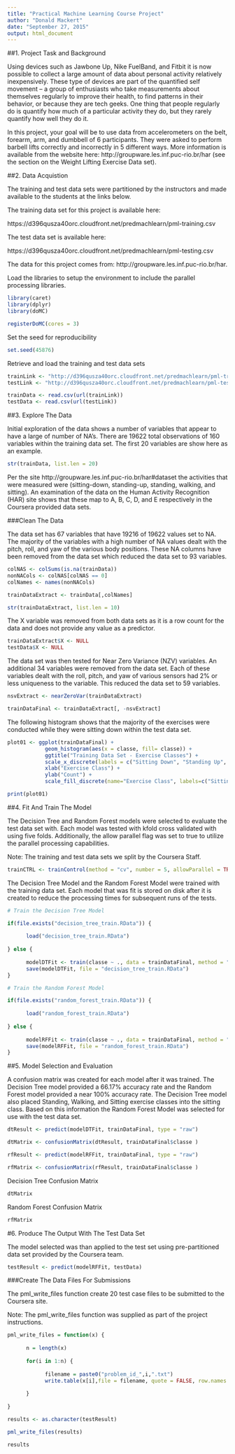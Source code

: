 ```yaml
---
title: "Practical Machine Learning Course Project"
author: "Donald Mackert"
date: "September 27, 2015"
output: html_document
---
```


##1. Project Task and Background

Using devices such as Jawbone Up, Nike FuelBand, and Fitbit it is now possible to collect a large amount of data about personal activity relatively inexpensively. These type of devices are part of the quantified self movement – a group of enthusiasts who take measurements about themselves regularly to improve their health, to find patterns in their behavior, or because they are tech geeks. One thing that people regularly do is quantify how much of a particular activity they do, but they rarely quantify how well they do it.

In this project, your goal will be to use data from accelerometers on the belt, forearm, arm, and dumbbell of 6 participants. They were asked to perform barbell lifts correctly and incorrectly in 5 different ways. More information is available from the website here: http://groupware.les.inf.puc-rio.br/har (see the section on the Weight Lifting Exercise Data set). 

##2. Data Acquistion

The training and test data sets were partitioned by the instructors and made available to the students at the links below.

The training data set for this project is available here: 

https://d396qusza40orc.cloudfront.net/predmachlearn/pml-training.csv

The test data set is available here: 

https://d396qusza40orc.cloudfront.net/predmachlearn/pml-testing.csv

The data for this project comes from: http://groupware.les.inf.puc-rio.br/har. 

Load the libraries to setup the environment to include the parallel processing libraries.

```r
library(caret)
library(dplyr)
library(doMC)

registerDoMC(cores = 3)
```

Set the seed for reproducibility

```r
set.seed(45876)
```


Retrieve and load the training and test data sets
```r
trainLink <- "http://d396qusza40orc.cloudfront.net/predmachlearn/pml-training.csv"
testLink <- "http://d396qusza40orc.cloudfront.net/predmachlearn/pml-testing.csv"

trainData <- read.csv(url(trainLink))
testData <- read.csv(url(testLink))
```

##3. Explore The Data

Initial exploration of the data shows a number of variables that appear to have a large of number of NA's. There are 19622 total observations of 160 variables within the training data set. The first 20 variables are show here as an example.

```r
str(trainData, list.len = 20)
```

Per the site http://groupware.les.inf.puc-rio.br/har#dataset the activities that were measured were (sitting-down, standing-up, standing, walking, and sitting).  An examination of the data on the Human Activity Recognition (HAR) site shows that these map to A, B, C, D, and E respectively in the Coursera provided data sets.

###Clean The Data

The data set has 67 variables that have 19216 of 19622 values set to NA.  The majority of the variables with a high number of NA values dealt with the pitch, roll, and yaw of the various body positions. These NA columns have been removed from the data set which reduced the data set to 93 variables.

```r
colNAS <- colSums(is.na(trainData))
nonNACols <- colNAS[colNAS == 0]
colNames <- names(nonNACols)

trainDataExtract <- trainData[,colNames]

str(trainDataExtract, list.len = 10)
```

The X variable was removed from both data sets as it is a row count for the data and does not provide any value as a predictor.
```r
trainDataExtract$X <- NULL
testData$X <- NULL
```

The data set was then tested for Near Zero Variance (NZV) variables.  An additional 34 variables were removed from the data set.  Each of these variables dealt with the roll, pitch, and yaw of various sensors had 2% or less uniqueness to the variable.  This reduced the data set to 59 variables.

```r
nsvExtract <- nearZeroVar(trainDataExtract)

trainDataFinal <- trainDataExtract[, -nsvExtract]
```

The following histogram shows that the majority of the exercises were conducted while they were sitting down within the test data set.

```r
plot01 <- ggplot(trainDataFinal) + 
            geom_histogram(aes(x = classe, fill= classe)) +
            ggtitle("Training Data Set - Exercise Classes") +
            scale_x_discrete(labels = c("Sitting Down", "Standing Up", "Standing", "Walking", "Sitting")) +
            xlab("Exercise Class") +
            ylab("Count") +
            scale_fill_discrete(name="Exercise Class", labels=c("Sitting Down", "Standing Up", "Standing", "Walking", "Sitting"))

print(plot01)
```

##4. Fit And Train The Model

The Decision Tree and Random Forest models were selected to evaluate the test data set with. Each model was tested with kfold cross validated with using five folds.  Additionally, the allow parallel flag was set to true to utilize the parallel processing capabilities.

Note: The training and test data sets we split by the Coursera Staff.

```r
trainCTRL <- trainControl(method = "cv", number = 5, allowParallel = TRUE)
```

The Decision Tree Model and the Random Forest Model were trained with the training data set.  Each model that was fit is stored on disk after it is created to reduce the processing times for subsequent runs of the tests.

```r
# Train the Decision Tree Model

if(file.exists("decision_tree_train.RData")) {
      
      load("decision_tree_train.RData")
      
} else {
      
      modelDTFit <- train(classe ~ ., data = trainDataFinal, method = "rpart", trControl = trainCTRL)
      save(modelDTFit, file = "decision_tree_train.RData")
}

# Train the Random Forest Model

if(file.exists("random_forest_train.RData")) {
      
      load("random_forest_train.RData")
      
} else {
      
      modelRFFit <- train(classe ~ ., data = trainDataFinal, method = "rf", trControl = trainCTRL)
      save(modelRFFit, file = "random_forest_train.RData")
}
```

##5. Model Selection and Evaluation

A confusion matrix was created for each model after it was trained.  The Decision Tree model provided a 66.17% accuracy rate and the Random Forest model provided a near 100% accuracy rate.  The Decision Tree model also placed Standing, Walking, and Sitting exercise classes into the sitting class.  Based on this information the Random Forest Model was selected for use with the test data set.

```r
dtResult <- predict(modelDTFit, trainDataFinal, type = "raw")

dtMatrix <- confusionMatrix(dtResult, trainDataFinal$classe )

rfResult <- predict(modelRFFit, trainDataFinal, type = "raw")

rfMatrix <- confusionMatrix(rfResult, trainDataFinal$classe )
```

Decision Tree Confusion Matrix

```r
dtMatrix
```

Random Forest Confusion Matrix

```r
rfMatrix
```

#6. Produce The Output With The Test Data Set

The model selected was than applied to the test set using pre-partitioned data set provided by the Coursera team.

```r
testResult <- predict(modelRFFit, testData)
```

###Create The Data Files For Submissions

The pml_write_files function create 20 test case files to be submitted to the Coursera site.

Note: The pml_write_files function was supplied as part of the project instructions.

```r
pml_write_files = function(x) {
      
      n = length(x)
      
      for(i in 1:n) {
            
            filename = paste0("problem_id_",i,".txt")
            write.table(x[i],file = filename, quote = FALSE, row.names = FALSE, col.names = FALSE)
            
      }
      
}

results <- as.character(testResult)

pml_write_files(results)

results
```
